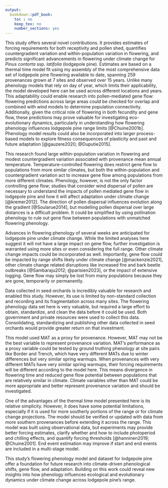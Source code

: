 ```yaml
---
output:
  bookdown::pdf_book:
    toc : no
    keep_tex: no
    number_sections: yes
---
```


<!-- This section is mandatory! -->

This study offers several novel contributions. 
It provides estimates of forcing requirements for both receptivity and pollen shed, quantifies countergradient variation and within-population variation in flowering, and predicts significant advancements in flowering under climate change for *Pinus contorta* ssp. *latifolia* (lodgepole pine). 
Estimates are based on a thermal time model fit using my assembly of the most comprehensive data set of lodgepole pine flowering available to date, spanning 259 provenances grown at 7 sites and observed over 15 years.
Unlike many phenology models that rely on day of year, which limits their applicability, the model developed here can be used across different locations and years. 
This adaptability could enable research into pollen-mediated gene flow: flowering predictions across large areas could be checked for overlap and combined with wind models to determine population connectivity.
Additionally, given the critical role of flowering in both fecundity and gene flow, these predictions may prove valuable for investigating eco-evolutionary dynamics, particularly in understanding how flowering phenology influences lodgepole pine range limits [@Chuine2001b]. 
Phenology model results could also be incorporated into larger process-based models to explore fitness consequences of plasticity and past and future adaptation [@gauzere2020; @Duputie2015].

This research found large within-population variation in flowering and modest countergradient variation associated with provenance mean annual temperature. Temperature-controlled flowering does restrict gene flow to populations from more similar climates, but both the within-population and countergradient variation act to increase gene flow among populations from more different climates. 
Phenology, however, is not the only factor controlling gene flow; studies that consider wind dispersal of pollen are necessary to understand the impacts of pollen mediated gene flow in lodgepole pine and how it will affect adaptation under climate change [@kremer2012]. The direction of pollen dispersal influences evolution along the gradient [@Soularue2014], but modelling pollen dispersal over large distances is a difficult problem. It could be simplified by using pollination phenology to rule out gene flow between populations with unmatched flowering phenology. 

Advances in flowering phenology of several weeks are anticipated for lodgepole pine under climate change. While the limited analyses here suggest it will not have a large impact on gene flow, further investigation is warranted using more sites or even considering the full range. Other climate change impacts could be incorporated as well. Importantly, gene flow could be impacted by range shifts likely under climate change [@mackenzie2021], other climate change related disruptions like increased fire and bark beetle outbreaks [@Sambaraju2012; @parisien2023], or the impact of extensive logging. Gene flow may simply be lost from many populations because they are gone, temporarily or permanently.

Data collected in seed orchards is incredibly valuable for research and enabled this study. However, its use is limited by non-standard collection and recording and its fragmentation across many sites. The flowering phenology data set here is very valuable, but required a large effort to obtain, standardize, and clean the data before it could be used. Both government and private resources were used to collect this data. Consolidating, standardizing and publishing other data collected in seed orchards would provide greater return on that investment.

This model used MAT as a proxy for provenance. However, MAT may not be the best variable to represent provenance variation. MAT's performance as a proxy variable could be tested by ground truthing phenology at site pairs like Border and Trench, which have very different MATs due to winter differences but very similar spring warmups. When provenances with very different MATs have very similar spring warmups, their forcing requirements will be different according to the model here. This means divergence in flowering time and reduced gene flow potential between populations that are relatively similar in climate. Climate variables other than MAT could be more appropriate and better represent provenance variation and should be investigated.

One of the advantages of the thermal time model presented here is its relative simplicity. However, it does have some potential limitations, especially if it is used for more southerly portions of the range or for climate change projections. The model should be verified or updated with data from more southern provenances before extending it across the range. This model was built using observational data, but experiments may provide better forcing estimates, clarify whether and how to include photoperiod and chilling effects, and quantify forcing thresholds [@hanninen2019; @Chuine2001]. End event estimation may improve if start and end events are included in a multi-stage model. 

This study’s flowering phenology model and dataset for lodgepole pine offer a foundation for future research into climate-driven phenological shifts, gene flow, and adaptation. Building on this work could reveal new insights into how phenology influences ecological and evolutionary dynamics under climate change across lodgepole pine’s range.